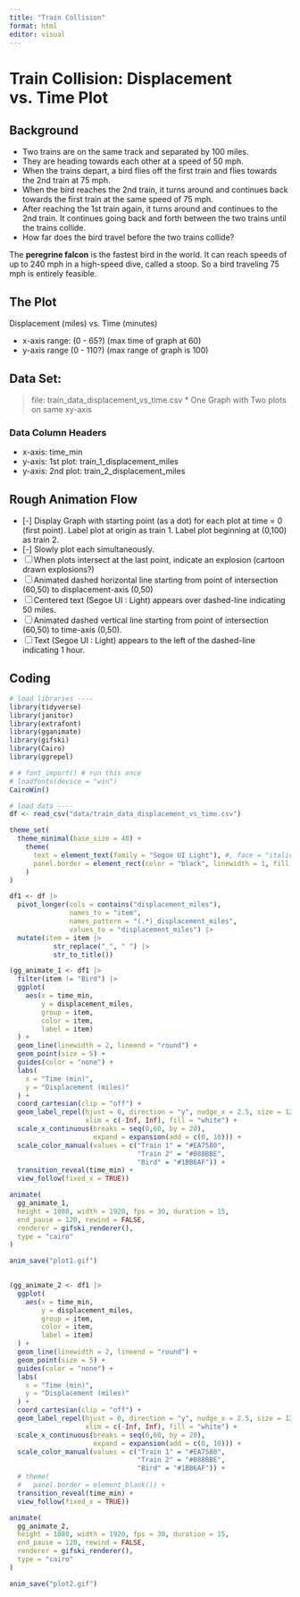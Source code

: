 ```yaml
---
title: "Train Collision"
format: html
editor: visual
---
```


# Train Collision: Displacement vs. Time Plot

## Background

-   Two trains are on the same track and separated by 100 miles.
-   They are heading towards each other at a speed of 50 mph.
-   When the trains depart, a bird flies off the first train and flies towards the 2nd train at 75 mph.
-   When the bird reaches the 2nd train, it turns around and continues back towards the first train at the same speed of 75 mph.
-   After reaching the 1st train again, it turns around and continues to the 2nd train. It continues going back and forth between the two trains until the trains collide.
-   How far does the bird travel before the two trains collide?

::: callout-note
The **peregrine falcon** is the fastest bird in the world. It can reach speeds of up to 240 mph in a high-speed dive, called a stoop. So a bird traveling 75 mph is entirely feasible.
:::

## The Plot

Displacement (miles) vs. Time (minutes)

-   x-axis range: (0 - 65?) (max time of graph at 60)
-   y-axis range (0 - 110?) (max range of graph is 100)

## Data Set:

> file: train_data_displacement_vs_time.csv \* One Graph with Two plots on same xy-axis

### Data Column Headers

-   x-axis: time_min
-   y-axis: 1st plot: train_1_displacement_miles
-   y-axis: 2nd plot: train_2_displacement_miles

## Rough Animation Flow

- [-]  Display Graph with starting point (as a dot) for each plot at time = 0 (first point). Label plot at origin as train 1. Label plot beginning at (0,100) as train 2.
- [-]  Slowly plot each simultaneously.
- [ ]  When plots intersect at the last point, indicate an explosion (cartoon drawn explosions?)
- [ ]  Animated dashed horizontal line starting from point of intersection (60,50) to displacement-axis (0,50)
- [ ]  Centered text (Segoe UI : Light) appears over dashed-line indicating 50 miles.
- [ ]  Animated dashed vertical line starting from point of intersection (60,50) to time-axis (0,50).
- [ ]  Text (Segoe UI : Light) appears to the left of the dashed-line indicating 1 hour.

## Coding

```r
# load libraries ----
library(tidyverse)
library(janitor)
library(extrafont)
library(gganimate)
library(gifski)
library(Cairo)
library(ggrepel)

# # font_import() # run this once
# loadfonts(device = "win")
CairoWin()

# load data ----
df <- read_csv("data/train_data_displacement_vs_time.csv")

theme_set(
  theme_minimal(base_size = 48) + 
    theme(
      text = element_text(family = "Segoe UI Light"), #, face = "italic")
      panel.border = element_rect(color = "black", linewidth = 1, fill = NA)
    )
)

```

```r
df1 <- df |> 
  pivot_longer(cols = contains("displacement_miles"),
               names_to = "item",
               names_pattern = "(.*)_displacement_miles",
               values_to = "displacement_miles") |> 
  mutate(item = item |> 
           str_replace("_", " ") |> 
           str_to_title())

(gg_animate_1 <- df1 |> 
  filter(item != "Bird") |> 
  ggplot(
    aes(x = time_min,
        y = displacement_miles,
        group = item,
        color = item,
        label = item)
  ) +
  geom_line(linewidth = 2, lineend = "round") +
  geom_point(size = 5) +
  guides(color = "none") +
  labs(
    x = "Time (min)",
    y = "Displacement (miles)"
  ) +
  coord_cartesian(clip = "off") +
  geom_label_repel(hjust = 0, direction = "y", nudge_x = 2.5, size = 12, 
                   xlim = c(-Inf, Inf), fill = "white") +
  scale_x_continuous(breaks = seq(0,60, by = 20),
                     expand = expansion(add = c(0, 10))) +
  scale_color_manual(values = c("Train 1" = "#EA7580", 
                                "Train 2" = "#088BBE",
                                "Bird" = "#1BB6AF")) +
  transition_reveal(time_min) +
  view_follow(fixed_x = TRUE))

animate(
  gg_animate_1,
  height = 1080, width = 1920, fps = 30, duration = 15,
  end_pause = 120, rewind = FALSE,
  renderer = gifski_renderer(),
  type = "cairo"
)

anim_save("plot1.gif")
  
```
```r
(gg_animate_2 <- df1 |> 
  ggplot(
    aes(x = time_min,
        y = displacement_miles,
        group = item,
        color = item,
        label = item)
  ) +
  geom_line(linewidth = 2, lineend = "round") +
  geom_point(size = 5) +
  guides(color = "none") +
  labs(
    x = "Time (min)",
    y = "Displacement (miles)"
  ) +
  coord_cartesian(clip = "off") +
  geom_label_repel(hjust = 0, direction = "y", nudge_x = 2.5, size = 12, 
                   xlim = c(-Inf, Inf), fill = "white") +
  scale_x_continuous(breaks = seq(0,60, by = 20),
                     expand = expansion(add = c(0, 10))) +
  scale_color_manual(values = c("Train 1" = "#EA7580", 
                                "Train 2" = "#088BBE",
                                "Bird" = "#1BB6AF")) +
  # theme(
  #   panel.border = element_blank()) +
  transition_reveal(time_min) +
  view_follow(fixed_x = TRUE))

animate(
  gg_animate_2,
  height = 1080, width = 1920, fps = 30, duration = 15,
  end_pause = 120, rewind = FALSE,
  renderer = gifski_renderer(),
  type = "cairo"
)

anim_save("plot2.gif")
```

